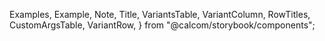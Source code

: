 
  Examples,
  Example,
  Note,
  Title,
  VariantsTable,
  VariantColumn,
  RowTitles,
  CustomArgsTable,
  VariantRow,
} from "@calcom/storybook/components";


<Meta title="Features/Events/Meta" component={EventDetails} />

<Title title="Event Meta" suffix="Brief" subtitle="Version 2.0 — Last Update: 12 Dec 2022" />
<TooltipProvider>
  <Examples title="Combined event meta block">
    <div style={{ maxWidth: 300 }}>
      <Example title="Event Title">
        <EventTitle event={mockEvent} />
      </Example>
      <Example title="Event Details">
        <EventDetails event={mockEvent} />
      </Example>
    </div>
  </Examples>
</TooltipProvider>

<Canvas>
  <Story name="All variants">
    <VariantsTable titles={["Event Meta Components"]} columnMinWidth={150}>
      <VariantRow variant="">
        <div style={{ maxWidth: 300 }}>
          <TooltipProvider>
            <EventMembers
              entity={{ name: "entityName" }}
              profile={{ name: "profileName" }}
              users={[
                { name: "Pro example", username: "pro" },
                { name: "Team example", username: "team" },
              ]}
            />
            <EventTitle>Quick catch-up</EventTitle>
            <EventDetails event={mockEvent} />
          </TooltipProvider>
        </div>
      </VariantRow>
    </VariantsTable>
  </Story>
</Canvas>
